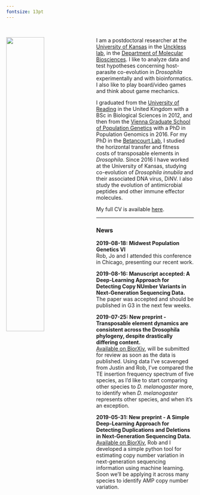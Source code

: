 ---
fontsize: 13pt
---

\

<img src="files/fly_pic2.jpg" style="width:45%; margin-right: 15px" align="left">
I am a postdoctoral researcher at the [University of Kansas](https://ku.edu/) in the [Unckless lab](http://www.uncklesslab.com/), in the [Department of Molecular Biosciences](https://molecularbiosciences.ku.edu/). I like to analyze data and test hypotheses concerning host-parasite co-evolution in *Drosophila* experimentally and with bioinformatics. I also like to play board/video games and think about game mechanics.

I graduated from the [University of Reading](http://www.reading.ac.uk/) in the United Kingdom with a BSc in Biological Sciences in 2012, and then from the [Vienna Graduate School of Population Genetics](https://www.popgen-vienna.at/) with a PhD in Population Genomics in 2016. For my PhD in the [Betancourt Lab](https://www.flyevolution.net/), I studied the horizontal transfer and fitness costs of transposable elements in *Drosophila*. Since 2016 I have worked at the University of Kansas, studying co-evolution of *Drosophila innubila* and their associated DNA virus, DiNV. I also study the evolution of antimicrobial peptides and other immune effector molecules.

My full CV is available [here](files/TH_CV_201905.pdf).


-----

### News

**2019-08-18: Midwest Population Genetics VI**<br>
Rob, Jo and I attended this conference in Chicago, presenting our recent work. <br>

**2019-08-16: Manuscript accepted: A Deep-Learning Approach for Detecting Copy NUmber Variants in Next-Generation Sequencing Data.**<br>
The paper was accepted and should be published in G3 in the next few weeks.<br>

**2019-07-25: New preprint - Transposable element dynamics are consistent across the Drosophila phylogeny, despite drastically differing content.**<br>
[Available on BiorXiv](https://www.biorxiv.org/content/10.1101/651059v1), will be submitted for review as soon as the data is published. Using data I've scavenged from Justin and Rob, I've compared the TE insertion frequency spectrum of five species, as I'd like to start comparing other species to *D. melanogaster* more, to identify when *D. melanogaster* represents other species, and when it's an exception.<br>

**2019-05-31: New preprint - A Simple Deep-Learning Approach for Detecting Duplications and Deletions in Next-Generation Sequencing Data.**<br>
[Available on BiorXiv](https://www.biorxiv.org/content/10.1101/657361v1), Rob and I developed a simple python tool for estimating copy number variation in next-generation sequencing information using machine learning. Soon we'll be applying it across many species to identify AMP copy number variation.<br>
